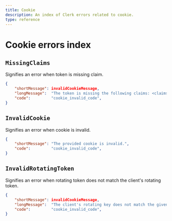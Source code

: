 ```yaml
---
title: Cookie
description: An index of Clerk errors related to cookie.
type: reference
---
```


# Cookie errors index

## `MissingClaims`

Signifies an error when token is missing claim.

```json
{
    "shortMessage": invalidCookieMessage,
    "longMessage":  "The token is missing the following claims: <claims>",
    "code":         "cookie_invalid_code",
}
```

## `InvalidCookie`
Signifies an error when cookie is invalid.

```json
{
    "shortMessage": "The provided cookie is invalid.",
    "code":         "cookie_invalid_code",
}
```

## `InvalidRotatingToken`

Signifies an error when rotating token does not match the client's rotating token.

```json
{
    "shortMessage": invalidCookieMessage,
    "longMessage":  "The client's rotating key does not match the given one <token>",
    "code":         "cookie_invalid_code",
}
```
